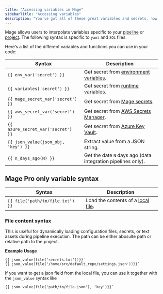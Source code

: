 ```yaml
---
title: "Accessing variables in Mage"
sidebarTitle: "Accessing variables"
description: "You've got all of these great variables and secrets, now let's put them to use. Learn how to access them in your code. 🦸🏻‍♂️"
---
```


Mage allows users to interpolate variables specific to your [pipeline](/getting-started/runtime-variable) or [project](/development/variables/environment-variables). The following syntax is specific to `yaml` and `SQL` files.

Here's a list of the different variables and functions you can use in your code:

| Syntax                              | Description                                                                           |
| ----------------------------------- | ------------------------------------------------------------------------------------- |
| `{{ env_var('secret') }}`           | Get secret from [environment variables](/development/variables/environment-variables). |
| `{{ variables('secret') }}`         | Get secret from [runtime variables](/getting-started/runtime-variable).                |
| `{{ mage_secret_var('secret') }}`   | Get secret from [Mage secrets](/development/variables/secrets).                        |
| `{{ aws_secret_var('secret') }}`    | Get secret from [AWS Secrets Manager](/production/deploying-to-cloud/secrets/AWS).     |
| `{{ azure_secret_var('secret') }}`  | Get secret from [Azure Key Vault](/production/deploying-to-cloud/secrets/Azure).       |
| `{{ json_value(json_obj, 'key') }}` | Extract value from a JSON string.                                                     |
| `{{ n_days_ago(N) }}`               | Get the date `N` days ago (data integration pipelines only).                          |

## Mage Pro only variable syntax

| Syntax                              | Description                                                                           |
| ----------------------------------- | ------------------------------------------------------------------------------------- |
| `{{ file('path/to/file.txt') }}`    | Load the contents of a [local file](/development/variables/referencing-variables#file-content-syntax). |


### File content syntax

This is useful for dynamically loading configuration files, secrets, or text assets during pipeline execution.
The path can be either abosulte path or relative path to the project.

**Example Usage**
```jinja
{{ json_value(file('secrets.txt'))}}`
{{ json_value(file('/home/src/default_repo/settings.json'))}}`
```

If you want to get a json field from the local file, you can use it together with the `json_value` syntax like
```
{{ json_value(file('path/to/file.json'), 'key')}}`
```

